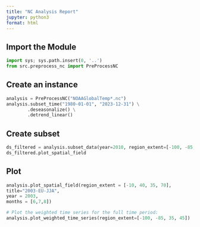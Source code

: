 ```yaml
---
title: "NC Analysis Report"
jupyter: python3
format: html
---
```

## Import the Module
```python
import sys; sys.path.insert(0, '..')
from src.preprocess_nc import PreProcessNC
```

## Create an instance
```python
analysis = PreProcessNC("NOAAGlobalTemp*.nc")
analysis.subset_time("1980-01-01", "2023-12-31") \
        .deseasonalize() \
        .detrend_linear()
```

## Create subset
```python
ds_filtered = analysis.subset_data(year=2010, region_extent=[-100, -85, 35, 45])
ds_filtered.plot_spatial_field
```

## Plot
```python
analysis.plot_spatial_field(region_extent = [-10, 40, 35, 70],
title="2003-EU-JJA",
year = 2003,
months = [6,7,8])
```

```python
# Plot the weighted time series for the full time period:
analysis.plot_weighted_time_series(region_extent=[-100, -85, 35, 45])
```


